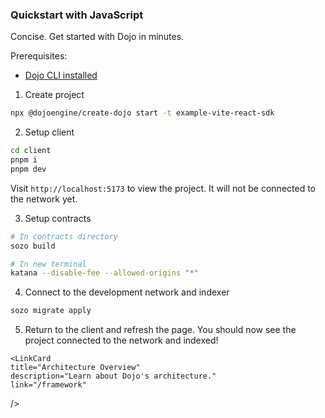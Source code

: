
### Quickstart with JavaScript

Concise. Get started with Dojo in minutes.

Prerequisites:

-   [Dojo CLI installed](/getting-started/setup.md)

1. Create project

```bash
npx @dojoengine/create-dojo start -t example-vite-react-sdk
```

2. Setup client

```bash
cd client
pnpm i
pnpm dev
```

Visit `http://localhost:5173` to view the project. It will not be connected to the network yet.

3. Setup contracts

```bash
# In contracts directory
sozo build

# In new terminal
katana --disable-fee --allowed-origins "*"
```

4. Connect to the development network and indexer

```bash
sozo migrate apply
```

5. Return to the client and refresh the page. You should now see the project connected to the network and indexed!

<div className="grid grid-cols-2 gap-8">
  <LinkCard
    title="Introduction to Dojo"
    description="Build your first application with Dojo."
    link="/tutorial/dojo-starter"
  />

    <LinkCard
    title="Architecture Overview"
    description="Learn about Dojo's architecture."
    link="/framework"

/>

</div>
